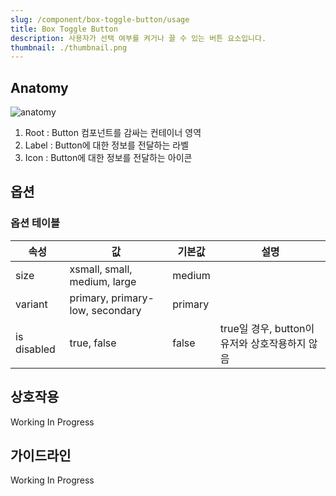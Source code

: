 ```yaml
---
slug: /component/box-toggle-button/usage
title: Box Toggle Button
description: 사용자가 선택 여부를 켜거나 끌 수 있는 버튼 요소입니다.
thumbnail: ./thumbnail.png
---
```


## Anatomy

![anatomy](./anatomy.png)

1. Root : Button 컴포넌트를 감싸는 컨테이너 영역
2. Label : Button에 대한 정보를 전달하는 라벨
3. Icon : Button에 대한 정보를 전달하는 아이콘

## 옵션

### 옵션 테이블

| 속성        | 값                              | 기본값  | 설명                                           |
| ----------- | ------------------------------- | ------- | ---------------------------------------------- |
| size        | xsmall, small, medium, large    | medium  |                                                |
| variant     | primary, primary-low, secondary | primary |                                                |
| is disabled | true, false                     | false   | true일 경우, button이 유저와 상호작용하지 않음 |

## 상호작용

Working In Progress

## 가이드라인

Working In Progress
